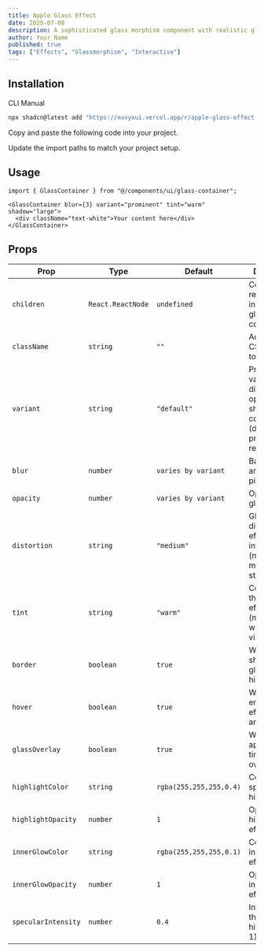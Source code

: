 ```yaml
---
title: Apple Glass Effect
date: 2025-07-08
description: A sophisticated glass morphism component with realistic glass effects, tint options, and customizable distortion.
author: Your Name
published: true
tags: ["Effects", "Glassmorphism", "Interactive"]
---
```


<ComponentPreview name="apple-glass-effect-demo" />

## Installation

<Tabs defaultValue="cli">

<TabsList>
  <TabsTrigger value="cli">CLI</TabsTrigger>
  <TabsTrigger value="manual">Manual</TabsTrigger>
</TabsList>
<TabsContent value="cli">

```bash
npx shadcn@latest add "https://nuvyxui.vercel.app/r/apple-glass-effect.json"
```

</TabsContent>

<TabsContent value="manual">

<Steps>

<Step>Copy and paste the following code into your project.</Step>

<ComponentSource name="apple-glass-effect" />

<Step>Update the import paths to match your project setup.</Step>

</Steps>

</TabsContent>

</Tabs>

## Usage

```tsx
import { GlassContainer } from "@/components/ui/glass-container";
```

```tsx
<GlassContainer blur={3} variant="prominent" tint="warm" shadow="large">
  <div className="text-white">Your content here</div>
</GlassContainer>
```

## Props

| Prop                 | Type                                              | Default                      | Description                                                                     |
| -------------------- | ------------------------------------------------- | ---------------------------- | ------------------------------------------------------------------------------- |
| `children`           | `React.ReactNode`                                 | `undefined`                  | Content to be rendered inside the glass container.                              |
| `className`          | `string`                                          | `""`                         | Additional CSS classes to apply.                                                |
| `variant`            | `string`                                          | `"default"`                  | Predefined variants with different blur, opacity, and shadow configurations (default, prominent, regular, thin).    |
| `blur`               | `number`                                          | `varies by variant`          | Backdrop blur amount in pixels.                                                 |
| `opacity`            | `number`                                          | `varies by variant`          | Opacity of the glass overlay.                                                  |
| `distortion`         | `string`                                          | `"medium"`                   | Glass distortion effect intensity (none, subtle, medium, strong).                                              |
| `tint`               | `string`                                          | `"warm"`                     | Color tint of the glass effect (neutral, warm, cool, vibrant).                                               |
| `border`             | `boolean`                                         | `true`                       | Whether to show the glass border highlight.                                     |
| `hover`              | `boolean`                                         | `true`                       | Whether to enable hover effects (scale and shadow).                             |
| `glassOverlay`       | `boolean`                                         | `true`                       | Whether to apply the tinted glass overlay.                                      |
| `highlightColor`     | `string`                                          | `rgba(255,255,255,0.4)`      | Color of the specular highlights.                                               |
| `highlightOpacity`   | `number`                                          | `1`                          | Opacity of the highlight effect.                                                |
| `innerGlowColor`     | `string`                                          | `rgba(255,255,255,0.1)`      | Color of the inner glow effect.                                                 |
| `innerGlowOpacity`   | `number`                                          | `1`                          | Opacity of the inner glow effect.                                               |
| `specularIntensity`  | `number`                                          | `0.4`                        | Intensity of the specular highlights (0-1).                                     |




